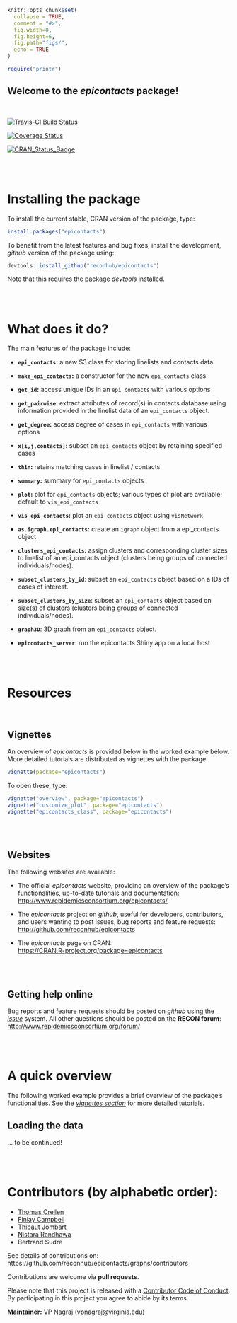 
```r
knitr::opts_chunk$set(
  collapse = TRUE,
  comment = "#>",
  fig.width=8,
  fig.height=6,
  fig.path="figs/",
  echo = TRUE
)

require("printr")
```


Welcome to the *epicontacts* package!
---------------------------------------

<br>

[![Travis-CI Build Status](https://travis-ci.org/reconhub/epicontacts.svg?branch=master)](https://travis-ci.org/reconhub/epicontacts)

[![Coverage Status](https://img.shields.io/codecov/c/github/reconhub/epicontacts/master.svg)](https://codecov.io/github/reconhub/epicontacts?branch=master)

[![CRAN_Status_Badge](http://www.r-pkg.org/badges/version/epicontacts)](https://cran.r-project.org/package=epicontacts)




<br>
<br>

# Installing the package

To install the current stable, CRAN version of the package, type:
```r
install.packages("epicontacts")
```

To benefit from the latest features and bug fixes, install the development, *github* version of the package using:
```r
devtools::install_github("reconhub/epicontacts")
```

Note that this requires the package *devtools* installed.



<br>
<br>



# What does it do?

The main features of the package include:

* **`epi_contacts`:** a new S3 class for storing linelists and contacts data

* **`make_epi_contacts`:** a constructor for the new `epi_contacts` class

* **`get_id`:** access unique IDs in an `epi_contacts` with various options

* **`get_pairwise`**:  extract attributes of record(s) in contacts database using information provided in the linelist data of an `epi_contacts` object.

* **`get_degree`:** access degree of cases in `epi_contacts` with various options

* **`x[i,j,contacts]`:** subset an `epi_contacts` object by retaining specified cases

* **`thin`:** retains matching cases in linelist / contacts

* **`summary`:** summary for  `epi_contacts` objects

* **`plot`:** plot for  `epi_contacts` objects; various types of plot are available; default to `vis_epi_contacts`

* **`vis_epi_contacts`:** plot an `epi_contacts` object using `visNetwork
`
* **`as.igraph.epi_contacts`:** create an `igraph` object from a epi_contacts object

* **`clusters_epi_contacts`:** assign clusters and corresponding cluster sizes to linelist of an epi_contacts object (clusters being groups of connected individuals/nodes).

* **`subset_clusters_by_id`**: subset an `epi_contacts` object based on a IDs of cases of interest.

* **`subset_clusters_by_size`**:  subset an `epi_contacts` object based on size(s) of clusters (clusters being groups of connected individuals/nodes).

* **`graph3D`**: 3D graph from an `epi_contacts` object.

* **`epicontacts_server`**: run the epicontacts Shiny app on a local host




<br>
<br>

# Resources

<br>

## Vignettes

An overview of *epicontacts* is provided below in the worked example below.
More detailed tutorials are distributed as vignettes with the package:
```r
vignette(package="epicontacts")
```

To open these, type:
```r
vignette("overview", package="epicontacts")
vignette("customize_plot", package="epicontacts")
vignette("epicontacts_class", package="epicontacts")
```

<br>
<br>

## Websites

The following websites are available:

- The official *epicontacts* website, providing an overview of the package's functionalities, up-to-date tutorials and documentation: <br>
[http://www.repidemicsconsortium.org/epicontacts/](http://www.repidemicsconsortium.org/epicontacts/)

- The *epicontacts* project on *github*, useful for developers, contributors, and users wanting to post issues, bug reports and feature requests: <br>
[http://github.com/reconhub/epicontacts](http://github.com/reconhub/epicontacts)

- The *epicontacts* page on CRAN: <br>
[https://CRAN.R-project.org/package=epicontacts](https://CRAN.R-project.org/package=epicontacts)


<br>
<br>

## Getting help online

Bug reports and feature requests should be posted on *github* using the [*issue*](http://github.com/reconhub/epicontacts/issues) system. All other questions should be posted on the **RECON forum**: <br>
[http://www.repidemicsconsortium.org/forum/](http://www.repidemicsconsortium.org/forum/)





<br>
<br>

# A quick overview

The following worked example provides a brief overview of the package's
functionalities. See the [*vignettes section*](#vignettes) for more detailed tutorials.

## Loading the data

... to be continued!






<br>
<br>

# Contributors (by alphabetic order):
- [Thomas Crellen](https://github.com/tc13)
- [Finlay Campbell](https://github.com/finlaycampbell)
- [Thibaut Jombart](https://github.com/thibautjombart)
- [Nistara Randhawa](https://github.com/nistara)
- Bertrand Sudre


See details of contributions on: <br>
https://github.com/reconhub/epicontacts/graphs/contributors



Contributions are welcome via **pull requests**.

Please note that this project is released with a [Contributor Code of Conduct](CONDUCT.md). By participating in this project you agree to abide by its terms.

**Maintainer:** VP Nagraj (vpnagraj@virginia.edu)
